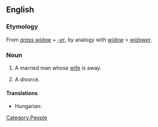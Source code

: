 ==English==

===Etymology===
From ''[[grass widow]]'' + ''[[-er]]'', by analogy with ''[[widow]]'' > ''[[widower]]''.

===Noun===
{{en-noun|sg=[[grass]] [[widower]]}}

# {{idiom|rare}} A married man whose [[wife]] is away.
# A divorcé.

====Translations====
{{trans-top|a married man whose wife is away}}
* Hungarian: {{t-|hu|szalmaözvegy}}
{{trans-mid}}
{{trans-bottom}}

[[Category:People]]